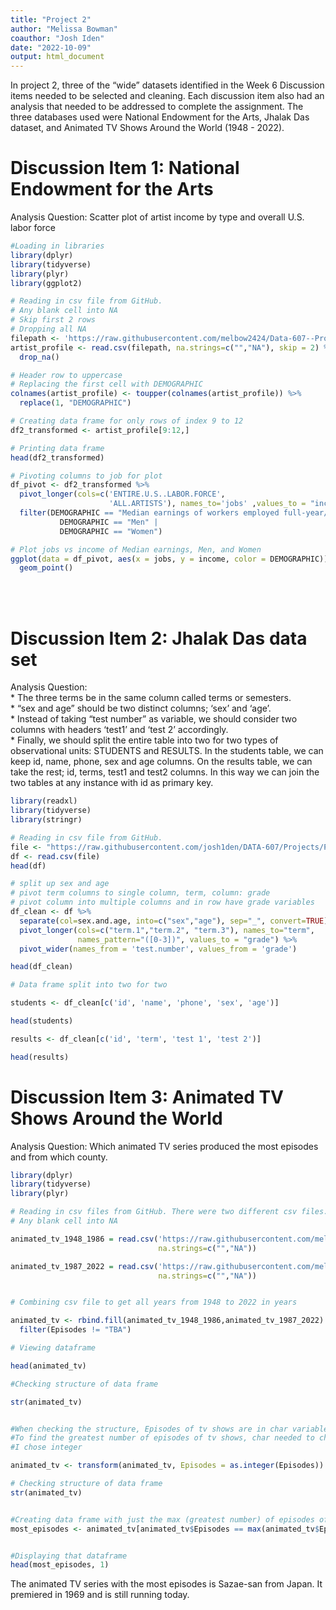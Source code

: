 ---
title: "Project 2"
author: "Melissa Bowman"
coauthor: "Josh Iden"
date: "2022-10-09"
output: html_document
---
In project 2, three of the “wide” datasets identified in the Week 6 Discussion items needed to be selected and cleaning. Each discussion item also had an analysis that needed to be addressed to complete the assignment. The three databases used were National Endowment for the Arts, Jhalak Das dataset, and Animated TV Shows Around the World (1948 - 2022).  


# Discussion Item 1: National Endowment for the Arts <br>
 
Analysis Question: Scatter plot of artist income by type and overall U.S. labor force 

```{r libraries}

#Loading in libraries
library(dplyr)
library(tidyverse)
library(plyr)
library(ggplot2)

# Reading in csv file from GitHub.
# Any blank cell into NA
# Skip first 2 rows
# Dropping all NA
filepath <- 'https://raw.githubusercontent.com/melbow2424/Data-607--Project-2/main/Table1aArtistProfile.csv'
artist_profile <- read.csv(filepath, na.strings=c("","NA"), skip = 2) %>%
  drop_na()

# Header row to uppercase
# Replacing the first cell with DEMOGRAPHIC
colnames(artist_profile) <- toupper(colnames(artist_profile)) %>%
  replace(1, "DEMOGRAPHIC")

# Creating data frame for only rows of index 9 to 12
df2_transformed <- artist_profile[9:12,]

# Printing data frame
head(df2_transformed)

# Pivoting columns to job for plot
df_pivot <- df2_transformed %>%
  pivot_longer(cols=c('ENTIRE.U.S..LABOR.FORCE', 
                      'ALL.ARTISTS'), names_to='jobs' ,values_to = "income")%>%
  filter(DEMOGRAPHIC == "Median earnings of workers employed full-year/full time4" |
           DEMOGRAPHIC == "Men" |
           DEMOGRAPHIC == "Women")

# Plot jobs vs income of Median earnings, Men, and Women
ggplot(data = df_pivot, aes(x = jobs, y = income, color = DEMOGRAPHIC)) +
  geom_point()
```

<br>
<br>

# Discussion Item 2: Jhalak Das data set <br>

Analysis Question: <br>
* The three terms be in the same column called terms or semesters.<br>
* “sex and age” should be two distinct columns; ‘sex’ and ‘age’.<br>
* Instead of taking “test number” as variable, we should consider two columns with headers ‘test1’ and ‘test 2’ accordingly.<br>
* Finally, we should split the entire table into two for two types of observational units: STUDENTS and RESULTS. In the students table, we can keep id, name, phone, sex and age columns. On the results table, we can take the rest; id, terms, test1 and test2 columns. In this way we can join the two tables at any instance with id as primary key.

```{r}
library(readxl)
library(tidyverse)
library(stringr) 

# Reading in csv file from GitHub.
file <- "https://raw.githubusercontent.com/josh1den/DATA-607/Projects/Project%202/jhalak_das_untidy.csv"
df <- read.csv(file)
head(df)

# split up sex and age
# pivot term columns to single column, term, column: grade
# pivot column into multiple columns and in row have grade variables
df_clean <- df %>%
  separate(col=sex.and.age, into=c("sex","age"), sep="_", convert=TRUE)%>%
  pivot_longer(cols=c("term.1","term.2", "term.3"), names_to="term",
               names_pattern="([0-3])", values_to = "grade") %>%
  pivot_wider(names_from = 'test.number', values_from = 'grade')

head(df_clean)

# Data frame split into two for two

students <- df_clean[c('id', 'name', 'phone', 'sex', 'age')]

head(students)

results <- df_clean[c('id', 'term', 'test 1', 'test 2')]

head(results)
```

# Discussion Item 3: Animated TV Shows Around the World <br>

Analysis Question: Which animated TV series produced the most episodes and from which county. 
```{r}
library(dplyr)
library(tidyverse)
library(plyr)

# Reading in csv files from GitHub. There were two different csv files.
# Any blank cell into NA

animated_tv_1948_1986 = read.csv('https://raw.githubusercontent.com/melbow2424/Data-607--Project-2/main/Animated%20TV%20Shows%20Around%20the%20World%20(1948%20-%201986).csv',
                                 na.strings=c("","NA"))

animated_tv_1987_2022 = read.csv('https://raw.githubusercontent.com/melbow2424/Data-607--Project-2/main/Animated%20TV%20Shows%20Around%20the%20World%20(1987%20-%202022).csv',
                                 na.strings=c("","NA"))


# Combining csv file to get all years from 1948 to 2022 in years 

animated_tv <- rbind.fill(animated_tv_1948_1986,animated_tv_1987_2022) %>%
  filter(Episodes != "TBA") 

# Viewing dataframe

head(animated_tv)

#Checking structure of data frame

str(animated_tv)


#When checking the structure, Episodes of tv shows are in char variable. 
#To find the greatest number of episodes of tv shows, char needed to change to integer (or num).
#I chose integer 

animated_tv <- transform(animated_tv, Episodes = as.integer(Episodes))

# Checking structure of data frame
str(animated_tv)


#Creating data frame with just the max (greatest number) of episodes of tv shows.
most_episodes <- animated_tv[animated_tv$Episodes == max(animated_tv$Episodes, na.rm = TRUE) ,]


#Displaying that dataframe
head(most_episodes, 1)
```
The animated TV series with the most episodes is Sazae-san from Japan. It premiered in 1969 and is still running today.
